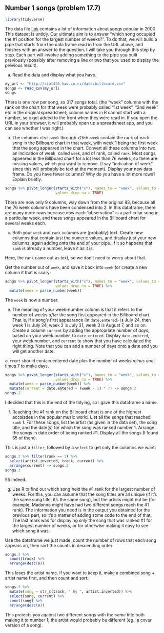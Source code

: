 ## Number 1 songs (problem 17.7)

```r
library(tidyverse)
```


 The data file
[link](http://stat405.had.co.nz/data/billboard.csv) contains a lot of
information about songs popular in 2000. This dataset is untidy.  Our
ultimate aim is to answer "which song occupied the \#1 position for the largest number of weeks?". To do that, we will build a pipe that
starts from the data frame read in from the URL above, and finishes
with an answer to the question. I will take you through this step by
step. Each part will involve adding something to the pipe you built
previously (possibly after removing a line or two that you used to
display the previous result).



(a) Read the data and display what you have.

```r
my_url <- "http://stat405.had.co.nz/data/billboard.csv"
songs <- read_csv(my_url)
songs
```

There is one row per song, so 317 *songs* total. (the "week" columns with the rank on the chart for that week were probably called "1st week", "2nd week" etc in the original spreadsheet; column names in R cannot start with a number, so `x` got added to the front when they were read in. If you open the URL in your browser, it will probably open up a spreadsheet app, and you can see whether I was right.)


(b) The columns `x1st.week` through
`x76th.week` contain the rank of each song in the Billboard
chart in that week, with week 1 being the first week that the song
appeared in the chart.  Convert all these columns into two: an
indication of week, called `week`, and of rank, called
`rank`. Most songs appeared in the Billboard chart for a
lot less than 76 weeks, so there are missing values, which you
want to remove.  (I say "indication of week" since this will
probably be text at the moment). Display your new data frame. Do
you have fewer columns?  Why do you have a lot more rows? Explain
briefly.

```r
songs %>% pivot_longer(starts_with("x"), names_to = "week", values_to = "rank",
                       values_drop_na = TRUE)
```

There are now only 9 columns, way down from the original 83, because all the 76 week columns have been condensed into 2. In this dataframe, there are many more rows because now each "observation" is a particular song in a particular week, and these songs appeared in the Billboard chart for several weeks each.

(c) Both your `week` and `rank` columns are
(probably) text. Create new columns that contain just the numeric
values, and display just your new columns, again adding onto the
end of your pipe. If it so happens that `rank` is already a number, leave it as it is.

Here, the `rank` came out as text, so we don't need to worry about that.

Get the number out of `week`, and save it back into `week` (or create a new column if that is scary:

```r
songs %>% pivot_longer(starts_with("x"), names_to = "week", values_to = "rank",
                       values_drop_na = TRUE) %>% 
  mutate(week = parse_number(week))
```

The `week` is now a number.

(e) The meaning of your week-number column is that it refers
to the number of weeks *after* the song first appeared in the
Billboard chart. That is, if a song's first appearance (in
`date.entered)` is July 24, then week 1 is July 24, week 2
is July 31, week 3 is August 7, and so on. Create a column
`current` by adding the appropriate number of *days*,
based on your week number, to `date.entered`. Display
`date.entered`, your week number, and `current` to
show that you have calculated the right thing. Note that you can
add a number of days onto a date and you will get another date.

`current` should contain entered date plus the number of weeks *minus one*, times 7 to make days.

```r
songs %>% pivot_longer(starts_with("x"), names_to = "week", values_to = "rank",
                       values_drop_na = TRUE) %>% 
  mutate(week = parse_number(week)) %>% 
  mutate(current = date.entered + (week - 1) * 7) -> songs.2
songs.2
```

I decided that this is the end of the tidying, so I gave this dataframe a name.

(f) Reaching the \#1 rank on the Billboard chart is one of
the highest accolades in the popular music world. List all the
songs that reached `rank` 1. For these songs, list the
artist (as given in the data set), the song title, and the date(s)
for which the song was ranked number 1. Arrange the songs in date
order of being ranked \#1. Display all the songs (I found 55 of them).

This is just a `filter`, followed by a `select` to get only the columns we want:

```r
songs.2 %>% filter(rank == 1) %>% 
  select(artist.inverted, track, current) %>% 
  arrange(current) -> songs.3 
songs.3
```

55 indeed.

(g) Use R to find out which song held the \#1 rank for the
largest number of weeks. For this, you can assume that the song
titles are all unique (if it's the same song title, it's the same
song), but the artists might not be (for example, Madonna might
have had two different songs reach the \#1 rank). The information
you need is in the output you obtained for the previous part, so
it's a matter of adding some code to the end of that.
The last mark was for displaying *only* the song that was
ranked \#1 for the largest number of weeks, or for otherwise
making it easy to see which song it was.

Use the dataframe we just made, count the number of rows that each song appears on, then sort the counts in descending order:

```r
songs.3 %>% 
  count(track) %>% 
  arrange(desc(n))
```

This loses the artist name. If you want to keep it, make a combined song + artist name first, and then count and sort:

```r
songs.3 %>% 
  mutate(song = str_c(track, " by ", artist.inverted)) %>% 
  select(song, current) %>% 
  count(song) %>% 
  arrange(desc(n))
```

This protects you against two different songs with the *same* title both making it to number 1; the artist would probably be
different (eg., a cover version of a song).

